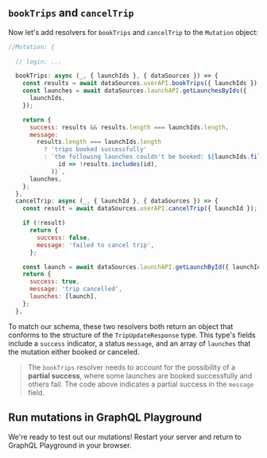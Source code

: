 ## `bookTrips` and `cancelTrip`

Now let's add resolvers for `bookTrips` and `cancelTrip` to the `Mutation` object:

```js:title=src/resolvers.js
//Mutation: {
  
  // login: ...

  bookTrips: async (_, { launchIds }, { dataSources }) => {
    const results = await dataSources.userAPI.bookTrips({ launchIds });
    const launches = await dataSources.launchAPI.getLaunchesByIds({
      launchIds,
    });

    return {
      success: results && results.length === launchIds.length,
      message:
        results.length === launchIds.length
          ? 'trips booked successfully'
          : `the following launches couldn't be booked: ${launchIds.filter(
              id => !results.includes(id),
            )}`,
      launches,
    };
  },
  cancelTrip: async (_, { launchId }, { dataSources }) => {
    const result = await dataSources.userAPI.cancelTrip({ launchId });

    if (!result)
      return {
        success: false,
        message: 'failed to cancel trip',
      };

    const launch = await dataSources.launchAPI.getLaunchById({ launchId });
    return {
      success: true,
      message: 'trip cancelled',
      launches: [launch],
    };
  },
```

To match our schema, these two resolvers both return an object that conforms to the structure of the `TripUpdateResponse` type. This type's fields include a `success` indicator, a status `message`, and an array of `launches` that the mutation either booked or canceled.

> The `bookTrips` resolver needs to account for the possibility of a **partial success**, where some launches are booked successfully and others fail. The code above indicates a partial success in the `message` field.

## Run mutations in GraphQL Playground

We're ready to test out our mutations! Restart your server and return to GraphQL Playground in your browser.

